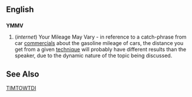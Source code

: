 ==English==

==={{initialism}}===
'''YMMV'''

#(''internet'') Your Mileage May Vary - in reference to a catch-phrase from car [[commercial]]s about the gasoline mileage of cars, the distance you get from a given [[technique]] will probably have different results than the speaker, due to the dynamic nature of the topic being discussed.

==See Also==
[[TIMTOWTDI]]